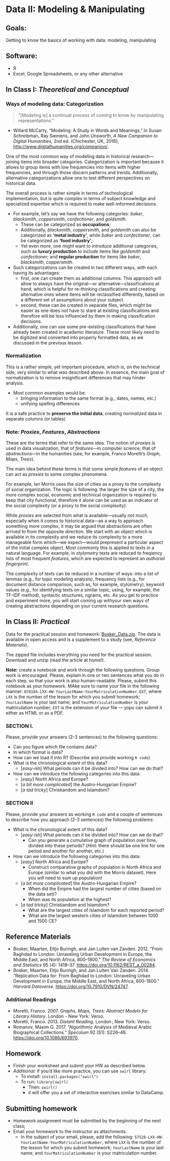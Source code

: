# Data II: Modeling & Manipulating

## Goals:{#goals06}

Getting to know the basics of working with data: modeling, manipulating

## Software:{#soft06}

- R
- Excel, Google Spreadsheets, or any other alternative

## In Class I: *Theoretical and Conceptual*{#InClassI06}

### Ways of modeling data: Categorization{#DM06}

> “[Modeling is] a continual process of coming to know by manipulating representations.”

- Willard McCarty, “Modeling: A Study in Words and Meanings,” in Susan Schreibman, Ray Siemens, and John Unsworth, *A New Companion to Digital Humanities*, 2nd ed. (Chichester, UK, 2016), <http://www.digitalhumanities.org/companion/>.

One of the most common way of modeling data in historical research—joining items into broader categories. Categorization is important because it allows to group items with low frequencies into items with higher frequencies, and through those discern patterns and trends. Additionally, alternative categorizations allow one to test different perspectives on historical data.

The overall process is rather simple in terms of technological implementation, but is quite complex in terms of subject knowledge and specialized expertise which is required to make well-informed decisions.

* For example, let's say we have the following categories: *baker*, *blacksmith*, *coppersmith*, *confectioner*, and *goldsmith*.
	* These can be categorized as **occupations**;
	* Additionally, *blacksmith*, *coppersmith*, and *goldsmith* can also be categorized as **'metal industry'**, while *baker* and *confectioner*, can be categorized as **'food industry'**;
	* Yet even more, one might want to introduce additional categories, such as **luxury production** to include items like *goldsmith* and *confectioner*; and **regular production** for items like *baker*, *blacksmith*, *coppersmith*.
* Such categorizations can be created in two different ways, with each having its advantages:
	* first, one can create them as additional columns. This approach will allow to always have the original—or alternative—classifications at hand, which is helpful for re-thinking classifications and creating alternative ones where items will be reclassified differently, based on a  different set of assumptions about your subject.
	* second, these can be created in separate files, which might be easier as one does not have to stare at existing classifications and therefore will be less influenced by them in making classification decisions.
* Additionally, one can use some pre-existing classifications that have already been created in academic literature. These most likely need to be digitized and converted into properly formatted data, as we discussed in the previous lesson.

### Normalization{#Norm06}

This is a rather simple, yet important procedure, which is, on the technical side, very similar to what was described above. In essence, the main goal of normalization is to remove insignificant differences that may hinder analysis.

* Most common examples would be:
	* bringing information to the same format (e.g., dates, names, etc.)
	* unifying spelling differences

It is a safe practice to **preserve the initial data**, creating *normalized* data in separate columns (or tables)

### Note: *Proxies*, *Features*, *Abstractions*{#Proxies06}

These are the terms that refer to the same idea. The notion of *proxies* is used in data visualization, that of *features*—in computer science; that of *abstractions*—in the humanities (see, for example, Franco Moretti’s *Graph, Maps, Trees*).

The main idea behind these terms is that some simple *features* of an object can act as *proxies* to some complex phenomena.

For example, Ian Morris uses the size of cities as a proxy to the complexity of social organization. The logic is following: the larger the size of a city, the more complex social, economic and technical organization is required to keep that city functional, therefore it alone can be used as an indicator of the social complexity (or a proxy to the social complexity).

While *proxies* are selected from what is available—usually not much, especially when it comes to historical data—as a way to approach something more complex, it may be argued that abstractions are often arrived to from the opposite direction. We start with an object which is available in its complexity and we reduce its complexity to a more manageable form which—we expect—would prepresent a particular aspect of the initial complex object. Most commonly this is applied to texts in a natural language. For example, in *stylometry* texts are reduced to freqiency lists of most frequent *features*, which are expected to represent an *authorial fingerprint*.

The complexity of texts can be reduced in a number of ways: into a list of lemmas (e.g., for topic modeling analysis), frequency lists (e.g., for document distance comparison, such as, for example, stylometry), keyword values (e.g., for identifying texts on a similar topic, using, for example, the TF-IDF method), syntactic structures, ngrams, etc. As you get to practice and experiment more, you will start coming up withyour own ways of creating abstractions depending on your current research questions.

## In Class II: *Practical*{#InClassII06}

Data for the practical session and homework: [Bosker_Data.zip](./files/data/Bosker_Data.zip). The data is available in open access and is a supplement to a study (see, *Reference Materials*).

The zipped file includes everything you need for the practical session. Download and unzip (read the article at home!).

**Note:** create a notebook and work through the following questions. Group work is encouraged. Please, explain in one or two sentences what you do in each step, so that your work is also human-readable. Please, submit this notebook as your homework. MAke sure to name your file in the following manner: `070184-LXX-HW-YourLastName-YourMatriculationNumber.EXT`, where `LXX` is the number of the lesson for which you submit homework; `YourLastName` is your last name; and `YourMatriculationNumber` is your matriculation number; `EXT` is the extension of your file --- yopu can submit it either as HTML or as a PDF.


### SECTION I.{#Si06}

Please, provide your answers (2-3 sentences) to the following questions:

* Can you figure which file contains data?
* In which format is data?
* How can we load it into R? (Describe and provide working `R code`)
* What is the chronological extent of this data?
	* [*easy-ish*] What periods can it be divided into? How can we do that?
* How can we introduce the following categories into this data:
	* [*easy*] North Africa and Europe?
	* [*a bit more complicated*] the Austro-Hungarian Empire?
	* [*a tad tricky*] Christiandom and Islamdom?

### SECTION II{#Sii06}

Please, provide your answers as working `R code` and a couple of sentences to describe how you approach (2-3 sentences) the following problems:

* What is the chronological extent of this data?
	* [*easy-ish*] What periods can it be divided into? How can we do that?
		* Can you generate a cumulative graph of population over time, divided into these periods? (*Hint:* there should be one line for one period and another for another, etc.)
* How can we introduce the following categories into this data:
	* [*easy*] North Africa and Europe?
		* Construct comparative graphs of population in North Africa and Europe (similar to what you did with the Morris dataset). Here you will need to sum up population!
	* [*a bit more complicated*] the Austro-Hungarian Empire?
		* When did the Empire had the largest number of cities (based on the data set)?
		* When was its population at the highest?
	* [*a tad tricky*] Christiandom and Islamdom?
		* What are the largest cities of Islamdom for each reported period?
		* What are the largest western cities of Islamdom between 1000 and 1500 CE?

## Reference Materials{#RM06}

* Bosker, Maarten, Eltjo Buringh, and Jan Luiten van Zanden. 2012. “From Baghdad to London: Unraveling Urban Development in Europe, the Middle East, and North Africa, 800–1800.” *The Review of Economics and Statistics* 95 (4): 1418–37. <https://doi.org/10.1162/REST_a_00284>.
* Bosker, Maarten, Eltjo Buringh, and Jan Luiten Van Zanden. 2014. “Replication Data for: From Baghdad to London: Unraveling Urban Development in Europe, the Middle East, and North Africa, 800-1800.” *Harvard Dataverse*. <https://doi.org/10.7910/DVN/24747>.

### Additional Readings{#AR06}

* Moretti, Franco. 2007. *Graphs, Maps, Trees: Abstract Models for Literary History*. London - New York: Verso.
* Moretti, Franco. 2013. *Distant Reading.* London ; New York: Verso.
* Romanov, Maxim G. 2017. “Algorithmic Analysis of Medieval Arabic Biographical Collections.” *Speculum* 92 (S1): S226–46. <https://doi.org/10.1086/693970>.

## Homework{#HW06}

- Finish your worksheet and submit your HW as described below.
* *Additional:* if you'd like more practice, you can use `swirl` library:
  * To install: `install.packages("swirl")`
  * To run: `library(swirl)`
    * Then: `swirl()`
    * it will offer you a set of interactive exercises similar to DataCamp.

## Submitting homework{#SHW06}

* Homework assignment must be submitted by the beginning of the next class;
* Email your homework to the instructor as attachments.
	*  In the subject of your email, please, add the following: `57528-LXX-HW-YourLastName-YourMatriculationNumber`, where `LXX` is the number of the lesson for which you submit homework; `YourLastName` is your last name; and `YourMatriculationNumber` is your matriculation number.